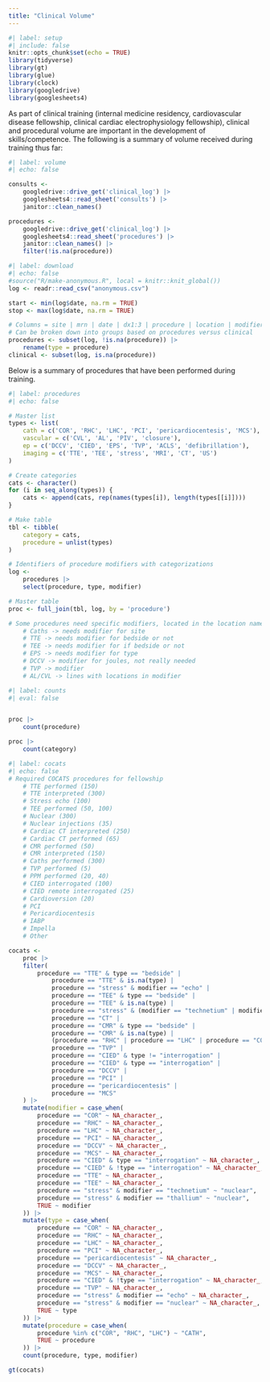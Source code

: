 ```yaml
---
title: "Clinical Volume"
---
```


```r
#| label: setup
#| include: false
knitr::opts_chunk$set(echo = TRUE)
library(tidyverse)
library(gt)
library(glue)
library(clock)
library(googledrive)
library(googlesheets4)
```
As part of clinical training (internal medicine residency, cardiovascular disease fellowship, clinical cardiac electrophysiology fellowship), clinical and procedural volume are important in the development of skills/competence. The following is a summary of volume received during training thus far: 

```r
#| label: volume
#| echo: false

consults <-
	googledrive::drive_get('clinical_log') |>
	googlesheets4::read_sheet('consults') |>
	janitor::clean_names()

procedures <-
	googledrive::drive_get('clinical_log') |>
	googlesheets4::read_sheet('procedures') |>
	janitor::clean_names() |>
	filter(!is.na(procedure))
```


```r
#| label: download
#| echo: false
#source("R/make-anonymous.R", local = knitr::knit_global())
log <- readr::read_csv("anonymous.csv") 

start <- min(log$date, na.rm = TRUE)
stop <- max(log$date, na.rm = TRUE)

# Columns = site | mrn | date | dx1:3 | procedure | location | modifier | notes | special
# Can be broken down into groups based on procedures versus clinical 
procedures <- subset(log, !is.na(procedure)) |>
	rename(type = procedure)
clinical <- subset(log, is.na(procedure))
```

Below is a summary of procedures that have been performed during training.

```r
#| label: procedures
#| echo: false

# Master list
types <- list(
	cath = c('COR', 'RHC', 'LHC', 'PCI', 'pericardiocentesis', 'MCS'),
	vascular = c('CVL', 'AL', 'PIV', 'closure'),
	ep = c('DCCV', 'CIED', 'EPS', 'TVP', 'ACLS', 'defibrillation'),
	imaging = c('TTE', 'TEE', 'stress', 'MRI', 'CT', 'US')
)

# Create categories
cats <- character()
for (i in seq_along(types)) {
	cats <- append(cats, rep(names(types[i]), length(types[[i]])))
}

# Make table
tbl <- tibble(
	category = cats,
	procedure = unlist(types)
)

# Identifiers of procedure modifiers with categorizations
log <-
	procedures |>
	select(procedure, type, modifier) 

# Master table
proc <- full_join(tbl, log, by = 'procedure')

# Some procedures need specific modifiers, located in the location name
	# Caths -> needs modifier for site
	# TTE -> needs modifier for bedside or not
	# TEE -> needs modifier for if bedside or not
	# EPS -> needs modifier for type
	# DCCV -> modifier for joules, not really needed
	# TVP -> modifier
	# AL/CVL -> lines with locations in modifier

```


```r
#| label: counts
#| eval: false


proc |>
	count(procedure) 

proc |>
	count(category)
```	

```r
#| label: cocats
#| echo: false
# Required COCATS procedures for fellowship
	# TTE performed (150)
	# TTE interpreted (300)
	# Stress echo (100)
	# TEE performed (50, 100)
	# Nuclear (300)
	# Nuclear injections (35)
	# Cardiac CT interpreted (250)
	# Cardiac CT performed (65)
	# CMR performed (50)
	# CMR interpreted (150)
	# Caths performed (300)
	# TVP performed (5)
	# PPM performed (20, 40)
	# CIED interrogated (100)
	# CIED remote interrogated (25)
	# Cardioversion (20)
	# PCI
	# Pericardiocentesis
	# IABP
	# Impella
	# Other

cocats <- 
	proc |>
	filter(
		procedure == "TTE" & type == "bedside" |
			procedure == "TTE" & is.na(type) |
			procedure == "stress" & modifier == "echo" |
			procedure == "TEE" & type == "bedside" |
			procedure == "TEE" & is.na(type) |
			procedure == "stress" & (modifier == "technetium" | modifier == "thallium") |
			procedure == "CT" |
			procedure == "CMR" & type == "bedside" |
			procedure == "CMR" & is.na(type) |
			(procedure == "RHC" | procedure == "LHC" | procedure == "COR") |
			procedure == "TVP" |
			procedure == "CIED" & type != "interrogation" |
			procedure == "CIED" & type == "interrogation" |
			procedure == "DCCV" |
			procedure == "PCI" |
			procedure == "pericardiocentesis" |
			procedure == "MCS" 
	) |>
	mutate(modifier = case_when(
		procedure == "COR" ~ NA_character_,
		procedure == "RHC" ~ NA_character_,
		procedure == "LHC" ~ NA_character_,
		procedure == "PCI" ~ NA_character_,
		procedure == "DCCV" ~ NA_character_,
		procedure == "MCS" ~ NA_character_,
		procedure == "CIED" & type == "interrogation" ~ NA_character_,
		procedure == "CIED" & !type == "interrogation" ~ NA_character_,
		procedure == "TTE" ~ NA_character_,
		procedure == "TEE" ~ NA_character_,
		procedure == "stress" & modifier == "technetium" ~ "nuclear",
		procedure == "stress" & modifier == "thallium" ~ "nuclear",
		TRUE ~ modifier
	)) |>
	mutate(type = case_when(
		procedure == "COR" ~ NA_character_,
		procedure == "RHC" ~ NA_character_,
		procedure == "LHC" ~ NA_character_,
		procedure == "PCI" ~ NA_character_,
		procedure == "pericardiocentesis" ~ NA_character_,
		procedure == "DCCV" ~ NA_character_,
		procedure == "MCS" ~ NA_character_,
		procedure == "CIED" & !type == "interrogation" ~ NA_character_,
		procedure == "TVP" ~ NA_character_,
		procedure == "stress" & modifier == "echo" ~ NA_character_,
		procedure == "stress" & modifier == "nuclear" ~ NA_character_,
		TRUE ~ type
	)) |>
	mutate(procedure = case_when(
		procedure %in% c("COR", "RHC", "LHC") ~ "CATH",
		TRUE ~ procedure
	)) |>
	count(procedure, type, modifier) 

gt(cocats)
```

